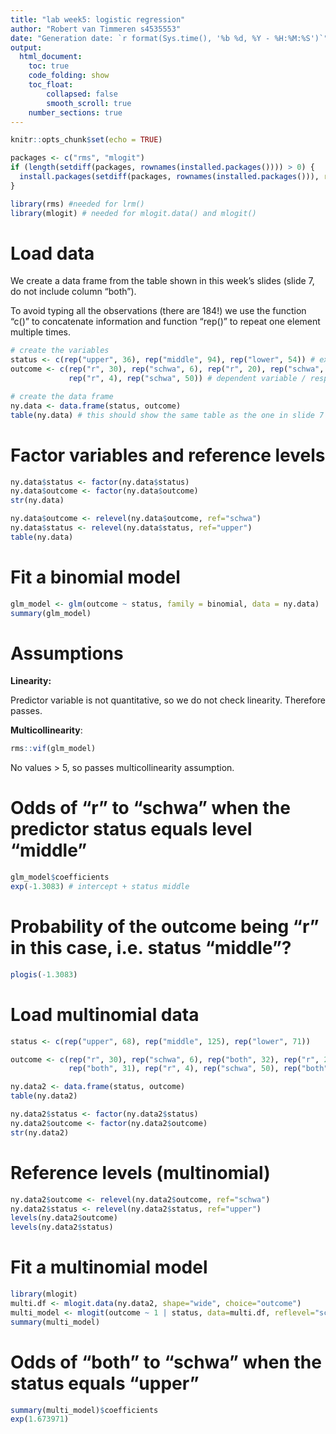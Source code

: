 ---
title: "lab week5: logistic regression"
author: "Robert van Timmeren s4535553"
date: "Generation date: `r format(Sys.time(), '%b %d, %Y - %H:%M:%S')`"
output: 
  html_document:
    toc: true
    code_folding: show
    toc_float: 
        collapsed: false
        smooth_scroll: true
    number_sections: true
---

```{r setup, include=FALSE}
knitr::opts_chunk$set(echo = TRUE)

packages <- c("rms", "mlogit")
if (length(setdiff(packages, rownames(installed.packages()))) > 0) {
  install.packages(setdiff(packages, rownames(installed.packages())), repos='http://cran.us.r-project.org') 
}

library(rms) #needed for lrm()
library(mlogit) # needed for mlogit.data() and mlogit()
```


# Load data

We create a data frame from the table shown in this week's slides (slide 7, do not include column "both").

To avoid typing all the observations (there are 184!) we use the function "c()" to concatenate information and function "rep()" to repeat one element multiple times.

```{r, fig.width=5, fig.height=5}
# create the variables
status <- c(rep("upper", 36), rep("middle", 94), rep("lower", 54)) # exploratory variable / predictor
outcome <- c(rep("r", 30), rep("schwa", 6), rep("r", 20), rep("schwa", 74), 
             rep("r", 4), rep("schwa", 50)) # dependent variable / response

# create the data frame
ny.data <- data.frame(status, outcome)
table(ny.data) # this should show the same table as the one in slide 7
```


# Factor variables and reference levels

```{r, fig.width=5, fig.height=5}
ny.data$status <- factor(ny.data$status)
ny.data$outcome <- factor(ny.data$outcome)
str(ny.data)

ny.data$outcome <- relevel(ny.data$outcome, ref="schwa")
ny.data$status <- relevel(ny.data$status, ref="upper")
table(ny.data)
```


# Fit a binomial model

```{r, fig.width=5, fig.height=5}
glm_model <- glm(outcome ~ status, family = binomial, data = ny.data)
summary(glm_model)
```


# Assumptions

**Linearity:**

Predictor variable is not quantitative, so we do not check linearity. Therefore passes.

**Multicollinearity**:
```{r, fig.width=5, fig.height=5}
rms::vif(glm_model)
```

No values > 5, so passes multicollinearity assumption.


# Odds of "r" to "schwa" when the predictor status equals level "middle"

```{r, fig.width=5, fig.height=5}
glm_model$coefficients
exp(-1.3083) # intercept + status middle
```


# Probability of the outcome being "r" in this case, i.e. status "middle"?

```{r, fig.width=5, fig.height=5}
plogis(-1.3083)
```


# Load multinomial data

```{r, fig.width=5, fig.height=5}
status <- c(rep("upper", 68), rep("middle", 125), rep("lower", 71))

outcome <- c(rep("r", 30), rep("schwa", 6), rep("both", 32), rep("r", 20), rep("schwa", 74), 
             rep("both", 31), rep("r", 4), rep("schwa", 50), rep("both", 17)) # dependent

ny.data2 <- data.frame(status, outcome)
table(ny.data2)

ny.data2$status <- factor(ny.data2$status)
ny.data2$outcome <- factor(ny.data2$outcome)
str(ny.data2)
```


# Reference levels (multinomial)

```{r, fig.width=5, fig.height=5}
ny.data2$outcome <- relevel(ny.data2$outcome, ref="schwa")
ny.data2$status <- relevel(ny.data2$status, ref="upper")
levels(ny.data2$outcome)
levels(ny.data2$status)
```


# Fit a multinomial model

```{r, fig.width=5, fig.height=5}
library(mlogit)
multi.df <- mlogit.data(ny.data2, shape="wide", choice="outcome")
multi_model <- mlogit(outcome ~ 1 | status, data=multi.df, reflevel="schwa")
summary(multi_model)
```


# Odds of "both" to "schwa" when the status equals "upper"

```{r, fig.width=5, fig.height=5}
summary(multi_model)$coefficients
exp(1.673971)
```
